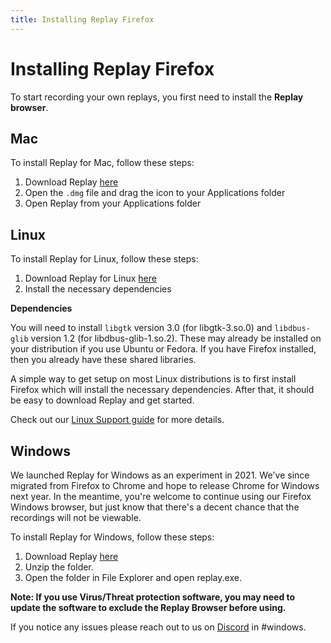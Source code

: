```yaml
---
title: Installing Replay Firefox
---
```


# Installing Replay Firefox

To start recording your own replays, you first need to install the **Replay browser**.

## Mac

To install Replay for Mac, follow these steps:
1. Download Replay [here](https://www.replay.io/downloads/replay.dmg)
2. Open the `.dmg` file and drag the icon to your Applications folder
3. Open Replay from your Applications folder


## Linux

To install Replay for Linux, follow these steps:
1. Download Replay for Linux [here](https://www.replay.io/downloads/linux-replay.tar.bz2)
2. Install the necessary dependencies

**Dependencies**

You will need to install `libgtk` version 3.0 (for libgtk-3.so.0) and `libdbus-glib` version 1.2 (for libdbus-glib-1.so.2). These may already be installed on your distribution if you use Ubuntu or Fedora. If you have Firefox installed, then you already have these shared libraries.

A simple way to get setup on most Linux distributions is to first install Firefox which will install the necessary dependencies. After that, it should be easy to download Replay and get started.

Check out our [Linux Support guide](/getting-started/replay-browser/linux-support) for more details.

## Windows

<Callout type="warning" emoji="💡">
We launched Replay for Windows as an experiment in 2021.
We've since migrated from Firefox to Chrome and hope to release Chrome for Windows next year.
In the meantime, you're welcome to continue using our Firefox Windows browser, but just know that there's a decent chance that the recordings will not be viewable.
</Callout>


To install Replay for Windows, follow these steps:

1. Download Replay [here](https://replay.io/downloads/windows-replay.zip)
2. Unzip the folder.
3. Open the folder in File Explorer and open replay.exe.

**Note: If you use Virus/Threat protection software, you may need to update the software to exclude the Replay Browser before using.**

If you notice any issues please reach out to us on [Discord](https://replay.io/discord) in #windows.
